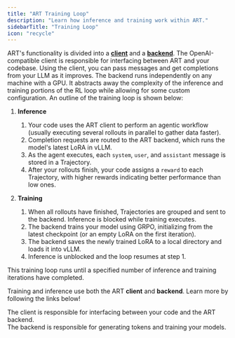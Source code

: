```yaml
---
title: "ART Training Loop"
description: "Learn how inference and training work within ART."
sidebarTitle: "Training Loop"
icon: "recycle"
---
```


ART's functionality is divided into a [**client**](/fundamentals/art-client) and a [**backend**](/fundamentals/art-backend). The OpenAI-compatible client is responsible for interfacing between ART and your codebase. Using the client, you can pass messages and get completions from your LLM as it improves. The backend runs independently on any machine with a GPU. It abstracts away the complexity of the inference and training portions of the RL loop while allowing for some custom configuration. An outline of the training loop is shown below:

1. **Inference**

   1. Your code uses the ART client to perform an agentic workflow (usually executing several rollouts in parallel to gather data faster).
   2. Completion requests are routed to the ART backend, which runs the model's latest LoRA in vLLM.
   3. As the agent executes, each `system`, `user`, and `assistant` message is stored in a Trajectory.
   4. After your rollouts finish, your code assigns a `reward` to each Trajectory, with higher rewards indicating better performance than low ones.

2. **Training**
   1. When all rollouts have finished, Trajectories are grouped and sent to the backend. Inference is blocked while training executes.
   2. The backend trains your model using GRPO, initializing from the latest checkpoint (or an empty LoRA on the first iteration).
   3. The backend saves the newly trained LoRA to a local directory and loads it into vLLM.
   4. Inference is unblocked and the loop resumes at step 1.

This training loop runs until a specified number of inference and training iterations have completed.

Training and inference use both the ART **client** and **backend**. Learn more by following the links below!

<div className="cards-container">
  <div className="card-wrapper">
    <Card
      title="ART Client"
      icon="laptop-code"
      href="/fundamentals/art-client"
      horizontal={true}
      arrow={true}
    >
      The client is responsible for interfacing between your code and the ART
      backend.
    </Card>
  </div>
  <div className="card-wrapper">
    <Card
      title="ART Backend"
      icon="server"
      href="/fundamentals/art-backend"
      horizontal={true}
      arrow={true}
    >
      The backend is responsible for generating tokens and training your models.
    </Card>
  </div>
</div>
